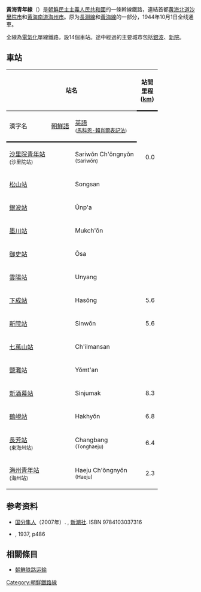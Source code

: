 {{鐵道路線情報
|諺文 = 황해청년선
|漢字 = 黃海靑年線
|馬-賴式 = Hwanghae Ch'ŏngnyŏn sŏn
|文觀部式 = Hwanghae Cheongnyeon seon
|路線名稱 = 黃海青年線
|路線顏色 = red
|圖片 =DPRK-Hwanghae Chongnyon Line.png
|圖片說明 =
|種類 = [[正線|幹線鐵路]]
|營運地區 = {{PRK}}[[黃海道|黃海道]]
|狀態 = 營業中
|起點 = [[沙里院青年站|沙里院青年站]]
|終點 = [[海州青年站|海州青年站]]
|站數 = 13個
|載客量 =
|通車 = 1919年5月20日
|廢除 =
|擁有者 = [[朝鮮民主主義人民共和國鐵道省|朝鮮民主主義人民共和國鐵道省]]
|營運者 = [[朝鮮民主主義人民共和國鐵道省|朝鮮民主主義人民共和國鐵道省]]
|營業距離 = 75~80公里
|軌距 = [[標準軌|標準軌]]（1,435毫米）
|軌道數量 = [[單線鐵路|單線]]
|電氣化鐵路 = [[直流電|直流電]] 3,000 [[伏特|V]]
|營業最高速度 =
|設計最高速度 =
}}
'''黃海青年線'''（{{kor|名=北|諺=황해청년선|漢=黃海靑年線|羅=Hwanghae ch'ŏngnyŏn sŏn|f=y}}）是[[朝鮮民主主義人民共和國|朝鮮民主主義人民共和國]]的一條幹線鐵路，連結首都[[黄海北道|黄海北道]][[沙里院市|沙里院市]]和[[黄海南道|黄海南道]][[海州市|海州市]]。原为[[長淵線|長淵線]]和[[黃海線|黃海線]]的一部分，1944年10月1日全线通車。

全線為[[電氣化鐵路|電氣化]]單線鐵路，設14個車站。途中經過的主要城市包括[[銀波郡|銀波]]、[[新院郡|新院]]。

== 車站 ==
{| class="wikitable"
|-
!colspan=3|站名
!style="width: 2.5em; border-bottom:solid 3px;" rowspan=2|站間里程 ([[km|km]])
!style="border-bottom:solid 3px;" rowspan=2|轉乘路線
!style="border-bottom:solid 3px;" rowspan=2 colspan=2|所在地
|-
!style="border-bottom:solid 3px;"|漢字名
!style="border-bottom:solid 3px;"|[[朝鮮語|朝鮮語]]
!style="border-bottom:solid 3px;"|[[英語|英語]]<br /><small>([[馬科恩-賴肖爾表記法|馬科恩-賴肖爾表記法]])</small>
|-
|[[沙里院青年站|沙里院青年站]]<br /><small>(沙里院站)</small>
|{{Lang|ko|사리원청년역<br /><small>(사리원역)</small>}}
|Sariwŏn Ch'ŏngnyŏn<br /><small>(Sariwŏn)</small>
|style="text-align: right;"|0.0
|[[朝鮮民主主義人民共和國鐵道省|朝鮮民主主義人民共和國鐵道省]]：[[平釜線|平釜線]]
|rowspan="5" style="text-align: center; width: 1em;"|[[黄海北道|黄海北道]]
|rowspan="1" style="text-align: center;"|[[沙里院市|沙里院市]]
|-
|[[松山站_(黄海北道)|松山站]]
|{{Lang|ko|송산역}}
|Songsan
|style="text-align: right;"| 
| 
|rowspan="1" style="text-align: center;"|[[鳳山郡|鳳山郡]]
|-
|[[銀波站|銀波站]]
|{{Lang|ko|은파역}}
|Ŭnp'a
|style="text-align: right;"| 
|朝鮮民主主義人民共和國鐵道省：[[殷栗線|殷栗線]]
|rowspan="3" style="text-align: center;"|[[銀波郡|銀波郡]]
|-
|[[墨川站|墨川站]]
|{{Lang|ko|묵천역}}
|Mukch'ŏn
|style="text-align: right;"| 
| 
|-
|[[御史站|御史站]]
|{{Lang|ko|어사역}}
|Ŏsa
|style="text-align: right;"| 
| 
|-
|[[云阳站_(黄海南道)|雲陽站]]
|{{Lang|ko|운양역}}
|Unyang
|style="text-align: right;"| 
| 
|rowspan="11" style="text-align: center; width: 1em;"|[[黄海南道|黄海南道]]
|rowspan="6" style="text-align: center;"|[[新院郡|新院郡]]
|-
|[[下成站|下成站]]
|{{Lang|ko|하성역}}
|Hasŏng
|style="text-align: right;"|5.6
| 
|-
|[[新院站_(黄海南道)|新院站]]
|{{Lang|ko|신원역}}
|Sinwŏn
|style="text-align: right;"|5.6
| 
|-
|[[七萬山站|七萬山站]]
|{{Lang|ko|칠만산역}}
|Ch'ilmansan
|style="text-align: right;"| 
| 
|-
|[[鹽灘站|鹽灘站]]
|{{Lang|ko|염탄역}}
|Yŏmt'an
|style="text-align: right;"| 
| 
|-
|[[新酒幕站|新酒幕站]]
|{{Lang|ko|신주막역}}
|Sinjumak
|style="text-align: right;"|8.3
| 
|-
|[[鶴峴站|鶴峴站]]
|{{Lang|ko|학현역}}
|Hakhyŏn
|style="text-align: right;"|6.8
| 
|rowspan="3" style="text-align: center;"|[[海州市|海州市]]
|-
|[[長芳站|長芳站]]<br /><small>(東海州站)</small>
|{{Lang|ko|장방역<br /><small>(동해주역)</small>}}
|Changbang<br /><small>(Tonghaeju)</small>
|style="text-align: right;"|6.4
|朝鮮民主主義人民共和國鐵道省：[[白川線|白川線]]
|-
|[[海州青年站|海州青年站]]<br /><small>(海州站)</small>
|{{Lang|ko|해주청년역<br /><small>(해주역)</small>}}
|Haeju Ch'ŏngnyŏn<br /><small>(Haeju)</small>
|style="text-align: right;"|2.3
|朝鮮民主主義人民共和國鐵道省：[[甕津線|甕津線]]
|}

== 参考资料 ==
*[[国分隼人|国分隼人]]（2007年）. {{lang|ja|『将軍様の鉄道 北朝鮮鉄道事情』}}, [[新潮社|新潮社]]. ISBN 9784103037316
*{{lang|ja|鉄道省 編, 《鉄道停車場一覧 昭和12年10月1日現在》}}, 1937, p486

==相關條目==
* [[朝鮮铁路运输|朝鮮铁路运输]]

{{黃海青年線}}
{{朝鮮鐵路線}}

[[Category:朝鮮鐵路線|Category:朝鮮鐵路線]]